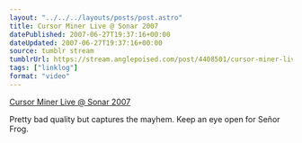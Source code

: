 ```yaml
---
layout: "../../../layouts/posts/post.astro"
title: Cursor Miner Live @ Sonar 2007
datePublished: 2007-06-27T19:37:16+00:00
dateUpdated: 2007-06-27T19:37:16+00:00
source: tumblr stream
tumblrUrl: https://stream.anglepoised.com/post/4408501/cursor-miner-live-sonar-2007-via-cursorminer
tags: ["linklog"]
format: "video"
---
```



<YouTube id="https://www.youtube.com/watch?v=T5lbE83s5no" />

[Cursor Miner Live @ Sonar 2007][1]

Pretty bad quality but captures the mayhem. Keep an eye open for Señor Frog.

[1]: https://www.youtube.com/watch?v=T5lbE83s5no
